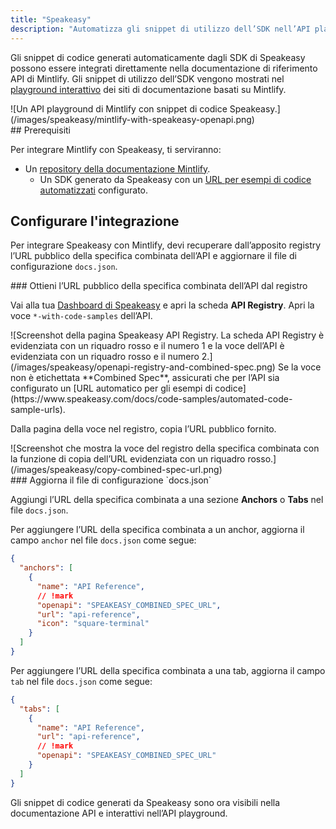 ```yaml
---
title: "Speakeasy"
description: "Automatizza gli snippet di utilizzo dell’SDK nell’API playground"
---
```


Gli snippet di codice generati automaticamente dagli SDK di Speakeasy possono essere integrati direttamente nella documentazione di riferimento API di Mintlify. Gli snippet di utilizzo dell’SDK vengono mostrati nel [playground interattivo](/it/api-playground/overview) dei siti di documentazione basati su Mintlify.

<Frame>
  ![Un API playground di Mintlify con snippet di codice Speakeasy.](/images/speakeasy/mintlify-with-speakeasy-openapi.png)
</Frame>

<div id="prerequisites">
  ## Prerequisiti
</div>

Per integrare Mintlify con Speakeasy, ti serviranno:

* Un [repository della documentazione Mintlify](/it/quickstart#creating-the-repository).
  * Un SDK generato da Speakeasy con un [URL per esempi di codice automatizzati](https://www.speakeasy.com/docs/code-samples/automated-code-sample-urls) configurato.

## Configurare l&#39;integrazione

Per integrare Speakeasy con Mintlify, devi recuperare dall’apposito registry l’URL pubblico della specifica combinata dell’API e aggiornare il file di configurazione `docs.json`.

<div id="get-the-apis-combined-spec-public-url-from-the-registry">
  ### Ottieni l’URL pubblico della specifica combinata dell’API dal registro
</div>

Vai alla tua [Dashboard di Speakeasy](https://app.speakeasy.com) e apri la scheda **API Registry**. Apri la voce `*-with-code-samples` dell’API.

<Frame>
  ![Screenshot della pagina Speakeasy API Registry. La scheda API Registry è evidenziata con un riquadro rosso e il numero 1 e la voce dell’API è evidenziata con un riquadro rosso e il numero 2.](/images/speakeasy/openapi-registry-and-combined-spec.png)
</Frame>

<Note>
  Se la voce non è etichettata **Combined Spec**, assicurati che per l’API sia configurato un [URL automatico per gli esempi di codice](https://www.speakeasy.com/docs/code-samples/automated-code-sample-urls).
</Note>

Dalla pagina della voce nel registro, copia l’URL pubblico fornito.

<Frame>
  ![Screenshot che mostra la voce del registro della specifica combinata con la funzione di copia dell’URL evidenziata con un riquadro rosso.](/images/speakeasy/copy-combined-spec-url.png)
</Frame>

<div id="update-your-docsjson-configuration-file">
  ### Aggiorna il file di configurazione `docs.json`
</div>

Aggiungi l’URL della specifica combinata a una sezione **Anchors** o **Tabs** nel file `docs.json`.

Per aggiungere l’URL della specifica combinata a un anchor, aggiorna il campo `anchor` nel file `docs.json` come segue:

```json docs.json
{
  "anchors": [
    {
      "name": "API Reference",
      // !mark
      "openapi": "SPEAKEASY_COMBINED_SPEC_URL",
      "url": "api-reference",
      "icon": "square-terminal"
    }
  ]
}
```

Per aggiungere l’URL della specifica combinata a una tab, aggiorna il campo `tab` nel file `docs.json` come segue:

```json docs.json
{
  "tabs": [
    {
      "name": "API Reference",
      "url": "api-reference",
      // !mark
      "openapi": "SPEAKEASY_COMBINED_SPEC_URL"
    }
  ]
}
```

Gli snippet di codice generati da Speakeasy sono ora visibili nella documentazione API e interattivi nell’API playground.